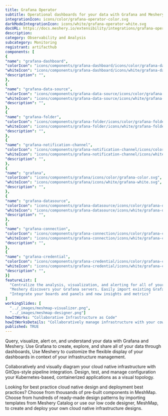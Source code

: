 ```yaml
---
title: Grafana Operator
subtitle: Operational dashboards for your data with Grafana and Meshery
integrationIcon: icons/color/grafana-operator-color.svg
darkModeIntegrationIcon: icons/white/grafana-operator-white.svg
docURL: https://docs.meshery.io/extensibility/integrations/grafana-operator
description: 
category: Observability and Analysis
subcategory: Monitoring
registrant: artifacthub
components: [
{
"name": "grafana-dashboard",
"colorIcon": "icons/components/grafana-dashboard/icons/color/grafana-dashboard-color.svg",
"whiteIcon": "icons/components/grafana-dashboard/icons/white/grafana-dashboard-white.svg",
"description": "",
},
{
"name": "grafana-data-source",
"colorIcon": "icons/components/grafana-data-source/icons/color/grafana-data-source-color.svg",
"whiteIcon": "icons/components/grafana-data-source/icons/white/grafana-data-source-white.svg",
"description": "",
},
{
"name": "grafana-folder",
"colorIcon": "icons/components/grafana-folder/icons/color/grafana-folder-color.svg",
"whiteIcon": "icons/components/grafana-folder/icons/white/grafana-folder-white.svg",
"description": "",
},
{
"name": "grafana-notification-channel",
"colorIcon": "icons/components/grafana-notification-channel/icons/color/grafana-notification-channel-color.svg",
"whiteIcon": "icons/components/grafana-notification-channel/icons/white/grafana-notification-channel-white.svg",
"description": "",
},
{
"name": "grafana",
"colorIcon": "icons/components/grafana/icons/color/grafana-color.svg",
"whiteIcon": "icons/components/grafana/icons/white/grafana-white.svg",
"description": "",
},
{
"name": "grafana-datasource",
"colorIcon": "icons/components/grafana-datasource/icons/color/grafana-datasource-color.svg",
"whiteIcon": "icons/components/grafana-datasource/icons/white/grafana-datasource-white.svg",
"description": "",
},
{
"name": "grafana-connection",
"colorIcon": "icons/components/grafana-connection/icons/color/grafana-connection-color.svg",
"whiteIcon": "icons/components/grafana-connection/icons/white/grafana-connection-white.svg",
"description": "",
},
{
"name": "grafana-credential",
"colorIcon": "icons/components/grafana-credential/icons/color/grafana-credential-color.svg",
"whiteIcon": "icons/components/grafana-credential/icons/white/grafana-credential-white.svg",
"description": "",
}]
featureList: [
  "Centralize the analysis, visualization, and alerting for all of your data with Grafana.",
  "Meshery discovers your Grafana servers. Easily import existing Grafana dashboards and panels into Meshery",
  "Integrate your boards and panels and new insights and metrics"
]
workingSlides: [
  "../_images/meshmap-visualizer.png",
  "../_images/meshmap-designer.png"]
howItWorks: "Collaborative Infrastructure as Code"
howItWorksDetails: "Collaboratively manage infrastructure with your coworkers synchronously sharing the same designs."
published: TRUE
---
```

<p>
Query, visualize, alert on, and understand your data with Grafana and Meshery. Use Grafana to create, explore, and share all of your data through dashboards,
Use Meshery to customize the flexible display of your dashboards in context of your infrastructure management.
</p>
<p>
    Collaboratively and visually diagram your cloud native infrastructure with GitOps-style pipeline integration. Design, test, and manage configuration your Kubernetes-based, containerized applications as a visual topology.
</p>
<p>
    Looking for best practice cloud native design and deployment best practices? Choose from thousands of pre-built components in MeshMap. Choose from hundreds of ready-made design patterns by importing templates from Meshery Catalog or use our low code designer, MeshMap, to create and deploy your own cloud native infrastructure designs.
</p>
